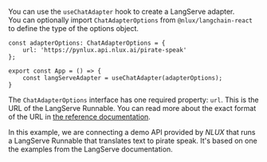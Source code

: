 You can use the `useChatAdapter` hook to create a LangServe adapter.<br />
You can optionally import `ChatAdapterOptions` from `@nlux/langchain-react` to define the type of the options object.

```tsx
const adapterOptions: ChatAdapterOptions = {
    url: 'https://pynlux.api.nlux.ai/pirate-speak'
};

export const App = () => {
    const langServeAdapter = useChatAdapter(adapterOptions);
}
```

The `ChatAdapterOptions` interface has one required property: `url`.
This is the URL of the LangServe Runnable. You can read more about the exact format of the URL in [the reference documentation](/reference/adapters/langchain-langserve#runnable-url).

In this example, we are connecting a demo API provided by _NLUX_ that runs a LangServe Runnable that translates
text to pirate speak. It's based on one the examples from the LangServe documentation.